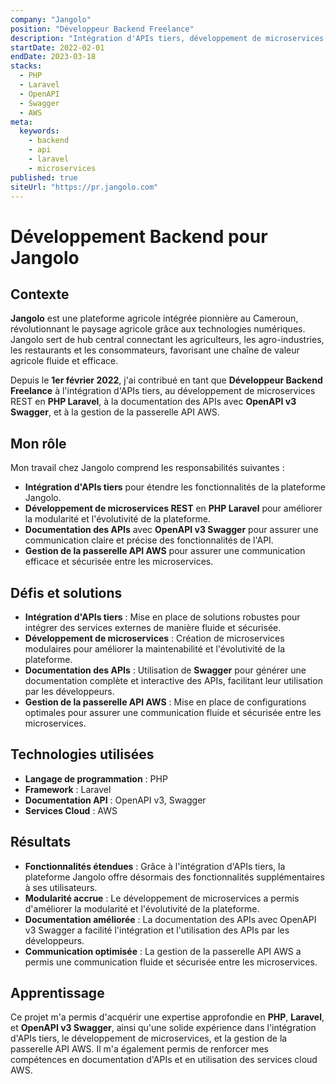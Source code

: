 ```yaml
---
company: "Jangolo"
position: "Développeur Backend Freelance"
description: "Intégration d'APIs tiers, développement de microservices REST en PHP Laravel, documentation des APIs avec OpenAPI v3 Swagger, et gestion de la passerelle API AWS."
startDate: 2022-02-01
endDate: 2023-03-18
stacks:
  - PHP
  - Laravel
  - OpenAPI
  - Swagger
  - AWS
meta:
  keywords:
    - backend
    - api
    - laravel
    - microservices
published: true
siteUrl: "https://pr.jangolo.com"
---
```


# Développement Backend pour Jangolo

## Contexte

**Jangolo** est une plateforme agricole intégrée pionnière au Cameroun, révolutionnant le paysage agricole grâce aux technologies numériques. Jangolo sert de hub central connectant les agriculteurs, les agro-industries, les restaurants et les consommateurs, favorisant une chaîne de valeur agricole fluide et efficace.

Depuis le **1er février 2022**, j'ai contribué en tant que **Développeur Backend Freelance** à l'intégration d'APIs tiers, au développement de microservices REST en **PHP Laravel**, à la documentation des APIs avec **OpenAPI v3 Swagger**, et à la gestion de la passerelle API AWS.

## Mon rôle

Mon travail chez Jangolo comprend les responsabilités suivantes :

- **Intégration d'APIs tiers** pour étendre les fonctionnalités de la plateforme Jangolo.
- **Développement de microservices REST** en **PHP Laravel** pour améliorer la modularité et l'évolutivité de la plateforme.
- **Documentation des APIs** avec **OpenAPI v3 Swagger** pour assurer une communication claire et précise des fonctionnalités de l'API.
- **Gestion de la passerelle API AWS** pour assurer une communication efficace et sécurisée entre les microservices.

## Défis et solutions

- **Intégration d'APIs tiers** : Mise en place de solutions robustes pour intégrer des services externes de manière fluide et sécurisée.
- **Développement de microservices** : Création de microservices modulaires pour améliorer la maintenabilité et l'évolutivité de la plateforme.
- **Documentation des APIs** : Utilisation de **Swagger** pour générer une documentation complète et interactive des APIs, facilitant leur utilisation par les développeurs.
- **Gestion de la passerelle API AWS** : Mise en place de configurations optimales pour assurer une communication fluide et sécurisée entre les microservices.

## Technologies utilisées

- **Langage de programmation** : PHP
- **Framework** : Laravel
- **Documentation API** : OpenAPI v3, Swagger
- **Services Cloud** : AWS

## Résultats

- **Fonctionnalités étendues** : Grâce à l'intégration d'APIs tiers, la plateforme Jangolo offre désormais des fonctionnalités supplémentaires à ses utilisateurs.
- **Modularité accrue** : Le développement de microservices a permis d'améliorer la modularité et l'évolutivité de la plateforme.
- **Documentation améliorée** : La documentation des APIs avec OpenAPI v3 Swagger a facilité l'intégration et l'utilisation des APIs par les développeurs.
- **Communication optimisée** : La gestion de la passerelle API AWS a permis une communication fluide et sécurisée entre les microservices.

## Apprentissage

Ce projet m'a permis d'acquérir une expertise approfondie en **PHP**, **Laravel**, et **OpenAPI v3 Swagger**, ainsi qu'une solide expérience dans l'intégration d'APIs tiers, le développement de microservices, et la gestion de la passerelle API AWS. Il m'a également permis de renforcer mes compétences en documentation d'APIs et en utilisation des services cloud AWS.
